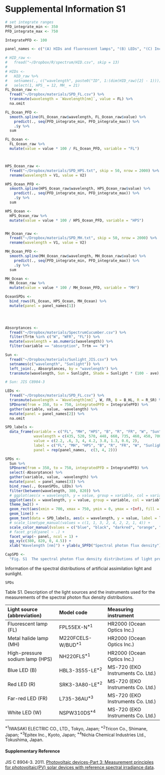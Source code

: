 # Supplemental Information S1


```r

# set integrate ranges
PFD_integrate_min <- 350
PFD_integrate_max <- 750

IntegratePFD <- 100

panel_names <- c("(A) HIDs and fluorescent lamps", "(B) LEDs", "(C) Incident and leaf transmitted sunlight")

# HID_raw <-
#   fread("~/Dropbox/R/spectrum/HID.csv", skip = 13)
# 
# HIDs <-
#   HID_raw %>%
#   setnames(., c("wavelength", paste0("ID", 1:(dim(HID_raw)[2] - 1)))) %>%
#   select(1, HPS_ = 12, MH_ = 21)
FL_Ocean_raw <-
  fread("~/Dropbox/materials/SPD_FL.csv") %>%
  transmute(wavelength = `Wavelength[nm]`, value = FL) %>%
  na.omit

FL_Ocean_PFD <-
  smooth.spline(FL_Ocean_raw$wavelength, FL_Ocean_raw$value) %>%
    predict(., seq(PFD_integrate_min, PFD_integrate_max)) %>%
    .$y %>%
  sum

FL_Ocean <-
  FL_Ocean_raw %>%
  mutate(value = value * 100 / FL_Ocean_PFD, variable = "FL")



HPS_Ocean_raw <-
  fread("~/Dropbox/materials/SPD_HPS.txt", skip = 50, nrow = 2000) %>%
  rename(wavelength = V1, value = V2)

HPS_Ocean_PFD <-
  smooth.spline(HPS_Ocean_raw$wavelength, HPS_Ocean_raw$value) %>%
    predict(., seq(PFD_integrate_min, PFD_integrate_max)) %>%
    .$y %>%
  sum

HPS_Ocean <-
  HPS_Ocean_raw %>%
  mutate(value = value * 100 / HPS_Ocean_PFD, variable = "HPS")


MH_Ocean_raw <-
  fread("~/Dropbox/materials/SPD_MH.txt", skip = 50, nrow = 2000) %>%
  rename(wavelength = V1, value = V2)

MH_Ocean_PFD <-
  smooth.spline(MH_Ocean_raw$wavelength, MH_Ocean_raw$value) %>%
    predict(., seq(PFD_integrate_min, PFD_integrate_max)) %>%
    .$y %>%
  sum

MH_Ocean <-
  MH_Ocean_raw %>%
  mutate(value = value * 100 / MH_Ocean_PFD, variable = "MH")

OceanSPDs <-
  bind_rows(FL_Ocean, HPS_Ocean, MH_Ocean) %>%
  mutate(panel = panel_names[1])


  

Absorptances <-
  fread("~/Dropbox/materials/SpectrumCucumber.csv") %>%
  filter(Trtm %in% c("W", "WFR", "FL")) %>%
  mutate(wavelength = as.numeric(wavelength)) %>%
  filter(variable == "absorption", Trtm == "W")

Sun <-
  fread("~/Dropbox/materials/Sunlight_JIS.csv") %>%
  setnames(c("wavelength", "Sunlight")) %>%
  left_join(., Absorptances, by = "wavelength") %>%
  transmute(wavelength, Sun = Sunlight, Shade = Sunlight * (100 - ave), Absorptance = ave)

# Sun: JIS C8904-3

LEDs <-
  fread("~/Dropbox/materials/SPD_FL.csv") %>%
  transmute(wavelength = `Wavelength[nm]`, W, FR, B = B_HL, R = R_SR) %>%
  SPDnorm(from = 350, to = 750, integratedPFD = IntegratePFD) %>%
  gather(variable, value, -wavelength) %>%
  mutate(panel = panel_names[2]) %>%
  na.omit

SPD_labels <-
  data_frame(variable = c("FL", "MH", "HPS", "B", "R", "FR", "W", "Sun", "Shade"),
             wavelength = c(435, 520, 570, 448, 660, 735, 460, 450, 700),
             value = c(2.2, .6, 3, 4, 4.2, 3.8, 1.3, 0.6, 2),
             label = c("FL", "MH", "HPS", "B", "R", "FR", "W", "Sunlight", "Leaf transmitted sunlight"),
             panel = rep(panel_names,  c(3, 4, 2)))

SPDs <-
  Sun %>%
  SPDnorm(from = 350, to = 750, integratedPFD = IntegratePFD) %>%
  select(-Absorptance) %>%
  gather(variable, value, -wavelength) %>%
  mutate(panel = panel_names[3]) %>%
  bind_rows(., OceanSPDs, LEDs) %>%
  filter(between(wavelength, 380, 820)) %>%
  # ggplot(aes(x = wavelength, y = value, group = variable, col = variable, linetype = variable)) +
  ggplot(aes(x = wavelength, y = value, group = variable, col = variable)) +
  theme_bw2() +
  geom_rect(aes(xmin = 700, xmax = 750, ymin = 0, ymax = +Inf), fill = "grey90", col = NA) +
  geom_line() +
  geom_text(data = SPD_labels, aes(x = wavelength, y = value, label = label)) +
  # scale_linetype_manual(values = c(1, 1, 3, 2, 4, 2, 2, 1, 4)) +
  scale_color_manual(values = c("blue", "black", "darkred", "orange", "purple", "red", "grey50", "black", "black")) +
  # facet_grid(panel ~ .) +
  facet_wrap(~ panel, ncol = 1) +
  gg_xy(c(380, 820, 0, 4.5)) +
  xlab("Wavelength [nm]") + ylab(u_SPFD("Spectral photon flux density"))

CapSPD <-
  "Fig. S1  The spectral photon flux density distributions of light provided by (A) high-intensity discharge lamps (HIDs) and fluorescent lamps, (B) light-emitting diodes (LEDs), and (C) incident and leaf transmitted sunlight (see also Table S1). The distributions at a photon flux density of 100 µmol m<sup>--2</sup> s<sup>--1</sup> within 400--750 nm are shown. The distribution of sunlight was adopted from JIS C 8904-3. The distribution of the leaf transmitted sunlight was calculated from that of sunlight and the transmittance spectrum of a cucumber leaf (Murakami et al. 2016). The far-red waveband (700--750 nm) is filled in grey."
```

Information of the spectral distributions of artificial assimilation light and sunlight.

```r
SPDs
```

Table S1.  Description of the light sources and the instruments used for the measurements of the spectral photon flux density distributions. 

| Light source (abbreviation)     | Model code                    | Measuring instrument              |
|:--------------------------------|:------------------------------|:----------------------------------|
| Fluorescent lamp (FL)           | FPL55EX-N<sup>\*1</sup>       | HR2000 (Ocean Optics Inc.)        |
| Metal halide lamp (MH)          | M220FCELS-W/BUD<sup>\*1</sup> | HR2000 (Ocean Optics Inc.)        |
| High-pressure sodium lamp (HPS) | NH220FLS<sup>\*1</sup>        | HR2000 (Ocean Optics Inc.)        |
| Blue LED (B)                    | HBL3-3S55-LE<sup>\*2</sup>    | MS-720 (EKO Instruments Co. Ltd.) |
| Red LED (R)                     | SRK3-3A80-LE<sup>\*2</sup>    | MS-720 (EKO Instruments Co. Ltd.) |
| Far-red LED (FR)                | L735-36AU<sup>\*3</sup>       | MS-720 (EKO Instruments Co. Ltd.) |
| White LED (W)                   | NSPW310DS<sup>\*4</sup>       | MS-720 (EKO Instruments Co. Ltd.) |

^\*1^IWASAKI ELECTRIC CO., LTD., Tokyo, Japan; ^\*2^Tricon Co., Shimane, Japan; ^\*3^Epitex Inc., Kyoto, Japan; ^\*4^Nichia Chemical Industries Ltd., Tokushima, Japan.


<!-- | Light (abbreviation)            | Model code        | Supplier                        | Measuring instrument              | -->
<!-- |:--------------------------------|:------------------|:--------------------------------|:----------------------------------| -->
<!-- | Fluorescent lamp (FL)           | FPL55EX-N         | IWASAKI ELECTRIC CO., LTD.      | HR2000 (Ocean Optics Inc.)        | -->
<!-- | Metal halide lmap (MH)          | M220FCELS-W/BUD   | IWASAKI ELECTRIC CO., LTD.      | HR2000 (Ocean Optics Inc.)        | -->
<!-- | High-pressure sodium lamp (HPS) | NH220FLS          | IWASAKI ELECTRIC CO., LTD.      | HR2000 (Ocean Optics Inc.)        | -->
<!-- | Blue LED (B)                    | HBL3-3S55-LE      | Tricon Co.                      | MS-720 (EKO Instruments Co. Ltd.) | -->
<!-- | Red LED (R)                     | SRK3-3A80-LE      | Tricon Co.                      | MS-720 (EKO Instruments Co. Ltd.) | -->
<!-- | Far-red LED (FR)                | L735-36AU         | Epitex Inc.                     | MS-720 (EKO Instruments Co. Ltd.) | -->
<!-- | White LED (W)                   | NSPW310DS         | Nichia Chemical Industries Ltd. | MS-720 (EKO Instruments Co. Ltd.) | -->


#### Supplementary Reference
JIS C 8904-3. 2011. [Photovoltaic devices-Part 3: Measurement principles for photovoltaic(PV) solar devices with reference spectral irradiance data](http://www.jisc.go.jp/app/pager?id=2769864).